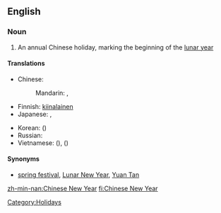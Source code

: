 ==English==
{{wikipedia}}

===Noun===
{{en-noun|sg=[[Chinese]] [[New Year]]}}

# An annual Chinese holiday, marking the beginning of the [[lunar year]]

====Translations====
{{trans-top|a Chinese holiday}}
* Chinese:
*: Mandarin: {{t-|cmn|春節|sc=Hani}},  {{t-|cmn|春节|tr=chūnjié|sc=Hani}}
* Finnish: [[kiinalainen]] {{t|fi|uusivuosi}}
* Japanese: {{t|ja|旧正月|tr=きゅうしょうがつ, kyūshōgatsu}}, {{t+|ja|春節|tr=しゅんせつ, shunsetsu}}
{{trans-mid}}
* Korean: {{t|ko|춘절|tr=chunjeol}} ({{t+|ko|春節}})
* Russian: {{t|ru|Китайский Новый год|m|tr=Kitájskij Nóvyj god}}
* Vietnamese: {{t|vi|Tết Nguyên Đán|xs=Vietnamese}} ({{t|vi|節元旦|sc=Hani|xs=Vietnamese}}), {{t|vi|Xuân tiết|xs=Vietnamese}} ({{t-|vi|春節|sc=Hani|xs=Vietnamese}})
{{trans-bottom}}

====Synonyms====
* [[spring festival]], [[Lunar New Year]], [[Yuan Tan]]

[[Category:Holidays]]

[[zh-min-nan:Chinese New Year]]
[[fi:Chinese New Year]]
